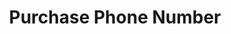 ---
title: "Purchase Phone Number"
sidebarTitle: "Purchase Number"
description: "Purchase an available phone number for your voice campaigns"
openapi: "POST /purchase-number"
icon: "credit-card"
---